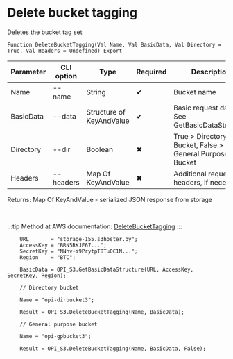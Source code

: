 ﻿---
sidebar_position: 9
---


# Delete bucket tagging
 Deletes the bucket tag set



`Function DeleteBucketTagging(Val Name, Val BasicData, Val Directory = True, Val Headers = Undefined) Export`

  | Parameter | CLI option | Type | Required | Description |
  |-|-|-|-|-|
  | Name | --name | String | &#x2714; | Bucket name |
  | BasicData | --data | Structure of KeyAndValue | &#x2714; | Basic request data. See GetBasicDataStructure |
  | Directory | --dir | Boolean | &#x2716; | True > Directory Bucket, False > General Purpose Bucket |
  | Headers | --headers | Map Of KeyAndValue | &#x2716; | Additional request headers, if necessary |

  
  Returns:  Map Of KeyAndValue - serialized JSON response from storage

<br/>

:::tip
Method at AWS documentation: [DeleteBucketTagging](https://docs.aws.amazon.com/AmazonS3/latest/API/API_DeleteBucketTagging.html)
:::
<br/>


```bsl title="1C:Enterprise/OneScript code example"
    URL       = "storage-155.s3hoster.by";
    AccessKey = "BRN5RKJE67...";
    SecretKey = "NNhv+i9PrytpT8Tu0C1N...";
    Region    = "BTC";

    BasicData = OPI_S3.GetBasicDataStructure(URL, AccessKey, SecretKey, Region);

    // Directory bucket

    Name = "opi-dirbucket3";

    Result = OPI_S3.DeleteBucketTagging(Name, BasicData);

    // General purpose bucket

    Name = "opi-gpbucket3";

    Result = OPI_S3.DeleteBucketTagging(Name, BasicData, False);
```
 




